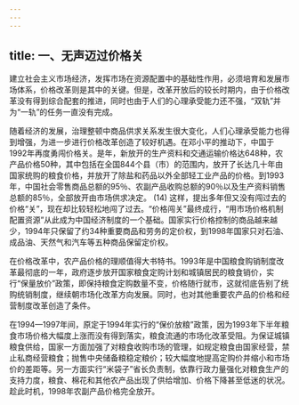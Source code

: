```yaml
---
---
---
```

title: 一、无声迈过价格关
---




建立社会主义市场经济，发挥市场在资源配置中的基础性作用，必须培育和发展市场体系，价格改革则是其中的关键。但是，改革开放后的较长时期内，由于价格改革没有得到综合配套的推进，同时也由于人们的心理承受能力还不强，“双轨”并为“一轨”的任务一直没有完成。

随着经济的发展，治理整顿中商品供求关系发生很大变化，人们心理承受能力也得到增强，为进一步进行价格改革创造了较好机遇。在邓小平的推动下，中国于1992年再度勇闯价格关。是年，新放开的生产资料和交通运输价格达648种，农产品价格50种，其中包括在全国844个县（市）的范围内，放开了长达几十年由国家统购的粮食价格，并放开了除盐和药品以外全部轻工业产品的价格。到1993年，中国社会零售商品总额的95％、农副产品收购总额的90％以及生产资料销售总额的85％，全部放开由市场供求决定。 (14) 这样，提出多年但又没有闯过去的价格“关”，现在却比较轻松地闯了过去。“价格闯关”最终成行，“用市场价格机制配置资源”从此成为中国经济制度的一个基础。国家实行价格控制的商品越来越少，1994年只保留了约34种重要商品和劳务的定价权，到1998年国家只对石油、成品油、天然气和汽车等五种商品保留定价权。

在价格改革中，农产品价格的理顺值得大书特书。1993年是中国粮食购销制度改革最彻底的一年，政府逐步放开国家粮食定购计划和城镇居民的粮食销价，实行“保量放价”政策，即保持粮食定购数量不变，价格随行就市，这就彻底告别了统购统销制度，继续朝市场化改革方向发展。同时，也对其他重要农产品的价格和经营制度改革创造了条件。

在1994—1997年间，原定于1994年实行的“保价放粮”政策，因为1993年下半年粮食市场价格大幅度上涨而没有得到落实，粮食流通的市场化改革受阻。为保证城镇粮食供给，国家一方面加强了对粮食收购市场的管理，如规定粮食由国家经营，禁止私商经营粮食；抛售中央储备粮稳定粮价；较大幅度地提高定购价并缩小和市场价的差距等。另一方面实行“米袋子”省长负责制，依靠行政力量强化对粮食生产的支持力度，粮食、棉花和其他农产品出现了供给增加、价格下降甚至低迷的状况。趁此时机，1998年农副产品价格完全放开。